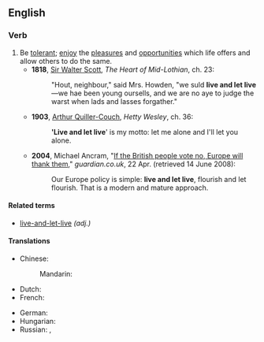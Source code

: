 ==English==

===Verb===
{{infl|en|verb|head=[[live]] [[and]] [[let]] [[live]]}}

# Be [[tolerant]]; [[enjoy]] the [[pleasure]]s and [[opportunity|opportunities]] which life offers and allow others to do the same.
#* '''1818''', [[w:Sir_Walter_Scott|Sir Walter Scott]], ''The Heart of Mid-Lothian'', ch. 23:
#*: "Hout, neighbour," said Mrs. Howden, "we suld '''live and let live'''—we hae been young oursells, and we are no aye to judge the warst when lads and lasses forgather."
#* '''1903''', [[w:Arthur_Quiller-Couch|Arthur Quiller-Couch]], ''Hetty Wesley'', ch. 36:
#*: ''''Live and let live'''' is my motto: let me alone and I'll let you alone.
#* '''2004''', Michael Ancram, "[http://www.guardian.co.uk/politics/2004/apr/22/eu.world If the British people vote no, Europe will thank them]," ''guardian.co.uk'', 22 Apr. (retrieved 14 June 2008):
#*: Our Europe policy is simple: '''live and let live''', flourish and let flourish. That is a modern and mature approach.

====Related terms====
* [[live-and-let-live]] ''(adj.)''

====Translations====
{{trans-top|Be tolerant}}
* Chinese:
*: Mandarin: {{zh-tsp|己立立人，己達達人|己立立人，己达达人|jǐlìlìrén, jǐdádárén}}
* Dutch: {{t|nl|leef en laat leven}}
* French: {{t|fr|vivre et laisser vivre}}
{{trans-mid}}
* German: {{t|de|leben und leben lassen}}
* Hungarian: {{t|hu|élni és élni hagyni}}
* Russian: {{t|ru|живи и дай жить другим|tr=živí i daj žit' drugím}},  {{t|ru|сам живи и другим жить не мешай|tr=sam živí i drugím žit’ ne mešáj}}
{{trans-bottom}}